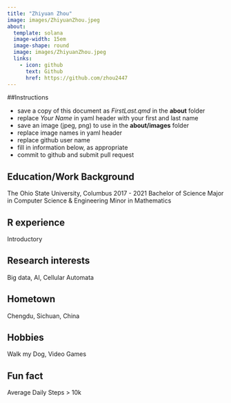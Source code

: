 ```yaml
---
title: "Zhiyuan Zhou"
image: images/ZhiyuanZhou.jpeg
about:
  template: solana
  image-width: 15em
  image-shape: round
  image: images/ZhiyuanZhou.jpeg
  links:
    - icon: github
      text: Github
      href: https://github.com/zhou2447
---
```


##Instructions

  - save a copy of this document as *FirstLast.qmd* in the **about** folder
  - replace *Your Name* in yaml header with your first and last name
  - save an image (jpeg, png) to use in the **about/images** folder
  - replace image names in yaml header
  - replace github user name
  - fill in information below, as appropriate
  - commit to github and submit pull request

## Education/Work Background
The Ohio State University, Columbus   2017 - 2021
Bachelor of Science
Major in Computer Science & Engineering
Minor in Mathematics

## R experience
Introductory

## Research interests
Big data, AI, Cellular Automata

## Hometown
Chengdu, Sichuan, China

## Hobbies
Walk my Dog, Video Games

## Fun fact
Average Daily Steps > 10k
